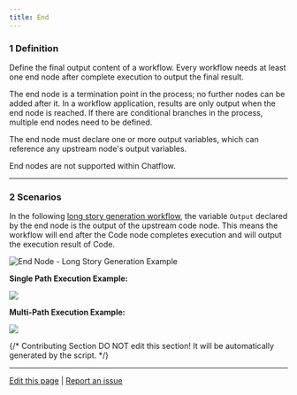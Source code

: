 ```yaml
---
title: End
---
```



### 1 Definition

Define the final output content of a workflow. Every workflow needs at least one end node after complete execution to output the final result.

The end node is a termination point in the process; no further nodes can be added after it. In a workflow application, results are only output when the end node is reached. If there are conditional branches in the process, multiple end nodes need to be defined.

The end node must declare one or more output variables, which can reference any upstream node's output variables.

<Info>
End nodes are not supported within Chatflow.
</Info>

***

### 2 Scenarios

In the following [long story generation workflow](/en/guides/workflow/node/iteration#example-2-long-article-iterative-generation-another-scheduling-method), the variable `Output` declared by the end node is the output of the upstream code node. This means the workflow will end after the Code node completes execution and will output the execution result of Code.

![End Node - Long Story Generation Example](https://assets-docs.dify.ai/dify-enterprise-mintlify/en/guides/workflow/node/a103792790447c1725c1da1176334cae.png)

**Single Path Execution Example:**

![](https://assets-docs.dify.ai/dify-enterprise-mintlify/en/guides/workflow/node/9e43961344d318e09af8d64464d81774.png)

**Multi-Path Execution Example:**

![](https://assets-docs.dify.ai/dify-enterprise-mintlify/en/guides/workflow/node/3cb3f5fea376265bede0a4ac5bcc1ddc.png)

{/*
Contributing Section
DO NOT edit this section!
It will be automatically generated by the script.
*/}

---

[Edit this page](https://github.com/langgenius/dify-docs/edit/main/en/guides/workflow/node/end.mdx) | [Report an issue](https://github.com/langgenius/dify-docs/issues/new?template=docs.yml)

